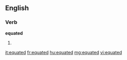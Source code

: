 ==English==

===Verb===
'''equated'''

# {{past of|[[equate]]}}

[[it:equated]]
[[fr:equated]]
[[hu:equated]]
[[mg:equated]]
[[vi:equated]]